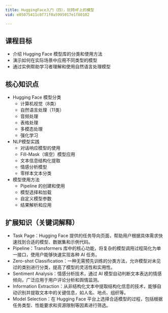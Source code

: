 ```yaml
---
title: HuggingFace入门（四），玩转HF上的模型
vid: e05075411c0f71f0a5995017e1f80102

---
```

## 课程目标
- 介绍 Hugging Face 模型库的分类和使用方法
- 演示如何在实际场景中应用不同类型的模型
- 通过实例帮助学习者理解和使用自然语言处理模型

## 核心知识点
- Hugging Face 模型分类
  - 计算机视觉（8类）
  - 自然语言处理（11类）
  - 音频处理
  - 表格处理
  - 多模态处理
  - 强化学习
- NLP模型实践
  - 对话响应模型的使用
  - Fill-Mask（填空）模型应用
  - 文本信息结构化提取
  - 情感分析模型
  - 零样本文本分类
- 模型使用方法
  - Pipeline 的创建和使用
  - 模型选择和加载
  - 自定义模型参数
  - 结果解析和应用

## 扩展知识（关键词解释）
- Task Page：Hugging Face 提供的任务导向页面，帮助用户根据具体需求快速找到合适的模型、数据集和示例代码。
- Pipeline：Transformers 库中的核心功能，将复杂的模型调用过程简化为单一接口，使用户能够快速实现各种 AI 任务。
- Zero-shot Classification：一种无需预先训练的分类方法，允许模型对未见过的类别进行分类，提高了模型的灵活性和实用性。
- Sentiment Analysis：情感分析技术，通过 AI 模型自动判断文本表达的情感倾向，广泛应用于用户评论分析和舆情监测。
- Information Extraction：从非结构化文本中提取结构化信息的技术，能够自动识别并提取文本中的关键信息，如人名、地点、组织等。
- Model Selection：在 Hugging Face 平台上选择合适模型的过程，包括根据任务类型、性能要求和资源限制等因素进行筛选。